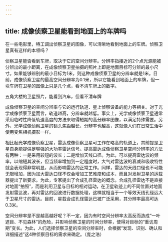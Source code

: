 ```yaml
---
---
---
```

title: 成像侦察卫星能看到地面上的车牌吗
---




在一些电影里，特工调出侦察卫星的图像，可以清晰地看到地面上的车牌。侦察卫星真有这样的本领吗？

侦察卫星能否看到车牌，取决于它的空间分辨率。分辨率指接近的2个点光源能被分辨出的最小距离，在成像侦察卫星拍摄的照片上即是地面目标可分辨的最小尺寸。如果能够辨别的最小目标为1米，则这种成像侦察卫星的分辨率就是1米。目前，成像侦察卫星的最高空间分辨率为0.1米，所以它能看到地面上的车牌，但一块车牌在卫星的图像上只是几个点，看不清车牌上的数字。

五角大楼的卫星照片，能看到汽车，但看不清车牌



成像侦察卫星的空间分辨率与它的运行轨道、星上侦察设备的能力等相关。对于光学成像侦察卫星而言，轨道越高，分辨率就越低。事实上，光学成像侦察卫星通常采用临时性降低轨道高度的方法来取得短期的高分辨率图像，以满足特殊需要。另外，光学成像侦察卫星的镜头焦距越长，分辨率也越高，这就像人们在日常生活中使用变焦相机摄影一样。

相比起光学成像侦察卫星，雷达成像侦察卫星可工作在略高的轨道上，其前提是卫星自身能提供足够强的大功率雷达信号。提高雷达成像侦察卫星空间分辨率的方法有两种：一是采用较短的波长；二是增加天线口径。为此，可以提高雷达波的频率，以缩短其波长，但当频率增加到一定程度时，大气对雷达波的衰减和吸收特性就会表现得非常明显，从而影响雷达的正常工作。同样，雷达的天线口径也不可能无限增加，因为加大雷达口径不仅会增加工艺难度和成本，而且对发射卫星的运载器提出了新要求。为此，专家提出了合成孔径雷达的概念。合成孔径雷达不是直接对地面“拍照”，而是利用卫星与目标的相对运动，在卫星轨迹上的不同位置对地面发射雷达波，再对雷达的回波进行数据处理，这样就相当于一个等效天线孔径远大于卫星尺寸的雷达。目前，星载合成孔径雷达已被广泛采用，其分辨率最高可达0.3米。

空间分辨率是不是越高越好呢？不一定，因为有时空间分辨率太高反而造成“一叶遮目、不见森林”的危险，并影响侦察卫星的时间分辨率，使得对目标的“重访周期”变长。为此，人们选择侦察卫星的空间分辨率时，会根据“发现、识别、确认和详细描述”这4种侦察目标的需求来确定。（庞之浩）